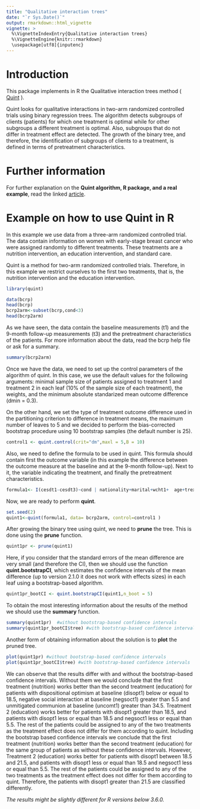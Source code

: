 ```yaml
---
title: "Qualitative interaction trees"
date: "`r Sys.Date()`"
output: rmarkdown::html_vignette
vignette: >
  %\VignetteIndexEntry{Qualitative interaction trees}
  %\VignetteEngine{knitr::rmarkdown}
  \usepackage[utf8]{inputenc}
---
```


# Introduction 

This package implements in R the Qualitative interaction trees method ( [Quint]( https://doi.org/10.1002/sim.5933) ).

Quint looks for qualitative interactions in two-arm randomized controlled trials using
binary regression trees. The algorithm detects subgroups of clients (patients) for 
which one treatment is optimal while for other subgroups a different treatment is optimal. Also, subgroups that do not differ in treatment effect are detected. 
The growth of the binary tree, and therefore, the identification of subgroups 
of clients to a treatment, is defined in terms of pretreatment characteristics.

# Further information

For further explanation on the **Quint algorithm, R package, and a real example**, read the linked [article](https://doi.org/10.3758/s13428-015-0594-z).



# Example on how to use Quint in R

In this example we use data from a three-arm randomized controlled trial. The data 
contain information on women with early-stage breast cancer who were assigned randomly to 
different treatments. These treatments are a nutrition intervention,
an education intervention, and standard care. 

Quint is a method for two-arm randomized controlled trials. Therefore, in this example 
we restrict ourselves to the first two treatments, that is, the nutrition intervention and
the education intervention. 

```r
library(quint)
```


```r
data(bcrp)
head(bcrp)
bcrp2arm<-subset(bcrp,cond<3)
head(bcrp2arm)
```

As we have seen, the data contain the baseline measurements (t1) and the 9-month follow-up measurements (t3) and the pretreatment characteristics of the patients. For more information about the data, read the bcrp help file or ask for a summary.

```r
summary(bcrp2arm)
```

Once we have the data, we need to set up the control parameters of the algorithm of quint. In this case,
we use the default values for the following arguments: minimal sample size of patients assigned to treatment 1 and treatment 2 in each leaf (10% of the sample size of each treatment), the weights, and the minimum absolute standarized mean outcome difference (dmin = 0.3).

On the other hand, we set the type of treatment outcome difference used in the partitioning criterion to difference in treatment means, the maximum number of leaves to 5 and we decided to perform the bias-corrected bootstrap procedure using 10 bootstrap samples (the default number is 25).

```r
control1 <- quint.control(crit="dm",maxl = 5,B = 10)
```

Also, we need to define the formula to be used in quint. This formula should contain
first the outcome variable (in this example the difference between the outcome measure
at the baseline and at the 9-month follow-up). Next to it, the variable indicating the treatment,
and finally the pretreatment characteristics.

```r
formula1<- I(cesdt1-cesdt3)~cond | nationality+marital+wcht1+  age+trext+comorbid+disopt1+uncomt1+negsoct1
```

Now, we are ready to perform **quint**.

```r
set.seed(2)
quint1<-quint(formula1, data= bcrp2arm, control=control1 )
```

After growing the binary tree using quint, we need to **prune** the tree. This is done
using the **prune** function.

```r
quint1pr <- prune(quint1)
```

Here, if you consider that the standard errors of the mean difference are very small (and therefore
the CI), then we should use the function **quint.bootstrapCI**, which estimates the confidence intervals of the mean difference (up to version 2.1.0 it does not work with effects sizes) in each leaf using a bootstrap-based algorithm. 

```r
quint1pr_bootCI <- quint.bootstrapCI(quint1,n_boot = 5)
```


To obtain the most interesting information about the results of the method we should
use the **summary** function.

```r
summary(quint1pr)  #without bootstrap-based confidence intervals 
summary(quint1pr_bootCI$tree) #with bootstrap-based confidence intervals 
```

Another form of obtaining information about the solution is to **plot** the pruned tree.

```r
plot(quint1pr) #without bootstrap-based confidence intervals 
plot(quint1pr_bootCI$tree) #with bootstrap-based confidence intervals 
```

We can observe that the results differ with and without the bootstrap-based confidence intervals. Without them we would conclude that the first treatment (nutrition) works better than the second treatment (education) for patients with dispositional optimism at baseline (disopt1)  below or equal to 18.5, negative social interaction at baseline (negsoct1) greater than 5.5 and unmitigated communion at baseline (uncomt1) greater than 34.5. Treatment 2 (education) works better for patients with disopt1 greater than 18.5, and patients with disopt1 less or equal than 18.5 and negsoct1 less or equal than 5.5. The rest of the patients could be assigned to any of the two treatments as the treatment effect does not differ for them according to quint. 
Including the bootstrap based confidence intervals we conclude that the first treatment (nutrition) works better than the second treatment (education) for the same group of patients as without these confidence intervals. However, Treatment 2 (education) works better for patients with disopt1 between 18.5 and 21.5, and patients with disopt1 less or equal than 18.5 and negsoct1 less or equal than 5.5. The rest of the patients could be assigned to any of the two treatments as the treatment effect does not differ for them according to quint. Therefore, the patients with disopt1 greater than 21.5 are classified differently.

*The results might be slightly different for R versions below 3.6.0.*



